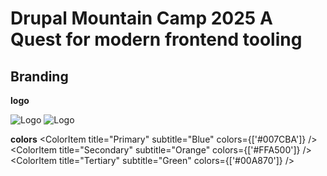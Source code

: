 
<Meta title="Style Guide/Stylesheet" />

# Drupal Mountain Camp 2025 A Quest for modern frontend tooling

## Branding

**logo**
<div style={{ display: 'flex', flexDirection: 'row', alignItems: 'center', gap: '2rem', padding: '2rem'}}>
  <img src={logo} alt="Logo" style={{width: '360px'}}/>
  <img src={logo} alt="Logo" style={{width: '120px'}}/>
</div>

**colors**
<ColorPalette>
  <ColorItem title="Primary" subtitle="Blue" colors={['#007CBA']} />
  <ColorItem title="Secondary" subtitle="Orange" colors={['#FFA500']} />
  <ColorItem title="Tertiary" subtitle="Green" colors={['#00A870']} />
</ColorPalette>

